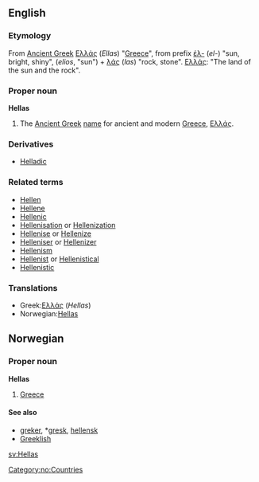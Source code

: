 ==English==
===Etymology===
From [[Ancient Greek]] [[Ελλάς]] (''Ellas'') "[[Greece]]", from prefix [[έλ-]] (''el-'') "sun, bright, shiny", (''elios'', "sun") + [[λάς]] (''las'') "rock, stone". [[Ελλάς]]: "The land of the sun and the rock".

===Proper noun===
'''Hellas'''
# The [[Ancient Greek]] [[name]] for ancient and modern [[Greece]], [[Ελλάς]].

===Derivatives===
*[[Helladic]]

===Related terms===
*[[Hellen]]
*[[Hellene]]
*[[Hellenic]]
*[[Hellenisation]] or [[Hellenization]]
*[[Hellenise]] or [[Hellenize]]
*[[Helleniser]] or [[Hellenizer]]
*[[Hellenism]]
*[[Hellenist]] or [[Hellenistical]]
*[[Hellenistic]]

===Translations===
*Greek:[[Ελλάς]] (''Hellas'')
*Norwegian:[[Hellas]]

==Norwegian==
===Proper noun===
[[Category:no:Countries]]
'''Hellas'''
#[[Greece]]
====See also====
*[[greker]], *[[gresk]], [[hellensk]]
*[[Greeklish]]
[[sv:Hellas]]